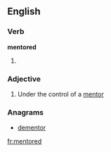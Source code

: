 ==English==

===Verb===
'''mentored'''

# {{past of|[[mentor]]}}

===Adjective===
{{en-adj}}

# Under the control of a [[mentor]]

===Anagrams===
* [[dementor#English|dementor]]

[[fr:mentored]]